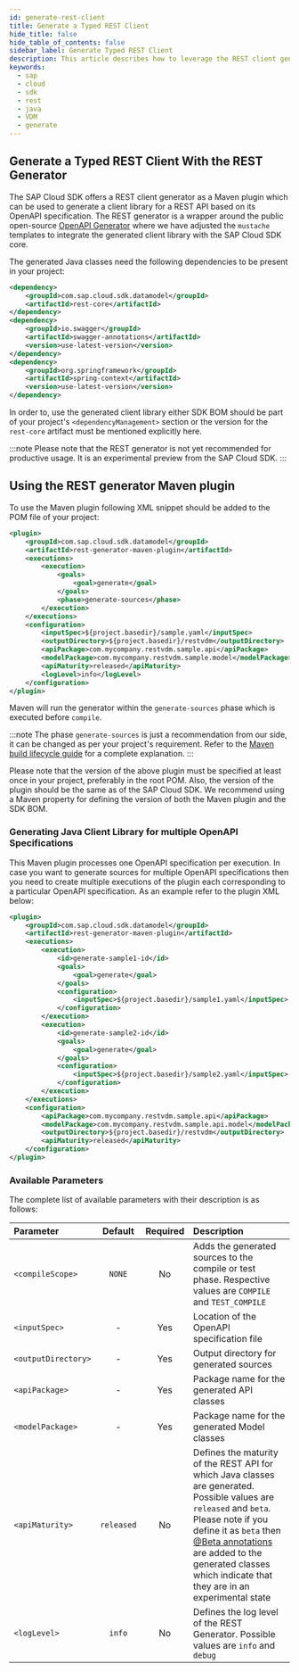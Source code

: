 ```yaml
---
id: generate-rest-client
title: Generate a Typed REST Client
hide_title: false
hide_table_of_contents: false
sidebar_label: Generate Typed REST Client
description: This article describes how to leverage the REST client generator to obtain Java classes from a service definition. These classes can then be used to build type-safe REST requests.
keywords:
  - sap
  - cloud
  - sdk
  - rest
  - java
  - VDM
  - generate
---
```


## Generate a Typed REST Client With the REST Generator

The SAP Cloud SDK offers a REST client generator as a Maven plugin which can be used to generate a client library for a REST API based on its OpenAPI specification.
The REST generator is a wrapper around the public open-source [OpenAPI Generator](https://github.com/OpenAPITools/openapi-generator) where we have adjusted the `mustache` templates to integrate the generated client library with the SAP Cloud SDK core.

The generated Java classes need the following dependencies to be present in your project:

<!-- vale off -->

```xml
<dependency>
	<groupId>com.sap.cloud.sdk.datamodel</groupId>
	<artifactId>rest-core</artifactId>
</dependency>
<dependency>
	<groupId>io.swagger</groupId>
	<artifactId>swagger-annotations</artifactId>
	<version>use-latest-version</version>
</dependency>
<dependency>
    <groupId>org.springframework</groupId>
    <artifactId>spring-context</artifactId>
    <version>use-latest-version</version>
</dependency>
```

<!-- vale on -->

In order to, use the generated client library either SDK BOM should be part of your project's `<dependencyManagement>` section or the version for the `rest-core` artifact must be mentioned explicitly here.

:::note
Please note that the REST generator is not yet recommended for productive usage.
It is an experimental preview from the SAP Cloud SDK.
:::

## Using the REST generator Maven plugin

To use the Maven plugin following XML snippet should be added to the POM file of your project:

<!-- vale off -->

```xml
<plugin>
	<groupId>com.sap.cloud.sdk.datamodel</groupId>
	<artifactId>rest-generator-maven-plugin</artifactId>
    <executions>
		<execution>
			<goals>
				<goal>generate</goal>
			</goals>
			<phase>generate-sources</phase>
		</execution>
	</executions>
	<configuration>
   		<inputSpec>${project.basedir}/sample.yaml</inputSpec>
		<outputDirectory>${project.basedir}/restvdm</outputDirectory>
        <apiPackage>com.mycompany.restvdm.sample.api</apiPackage>
		<modelPackage>com.mycompany.restvdm.sample.model</modelPackage>
		<apiMaturity>released</apiMaturity>
		<logLevel>info</logLevel>
	</configuration>
</plugin>
```

<!-- vale on -->

Maven will run the generator within the `generate-sources` phase which is executed before `compile`.

:::note
The phase `generate-sources` is just a recommendation from our side, it can be changed as per your project's requirement.
Refer to the [Maven build lifecycle guide](https://maven.apache.org/guides/introduction/introduction-to-the-lifecycle.html#Lifecycle_Reference) for a complete explanation.
:::

Please note that the version of the above plugin must be specified at least once in your project, preferably in the root POM.
Also, the version of the plugin should be the same as of the SAP Cloud SDK.
We recommend using a Maven property for defining the version of both the Maven plugin and the SDK BOM.

### Generating Java Client Library for multiple OpenAPI Specifications

This Maven plugin processes one OpenAPI specification per execution.
In case you want to generate sources for multiple OpenAPI specifications then you need to create multiple executions of the plugin each corresponding to a particular OpenAPI specification.
As an example refer to the plugin XML below:

<!-- vale off -->

```xml
<plugin>
	<groupId>com.sap.cloud.sdk.datamodel</groupId>
	<artifactId>rest-generator-maven-plugin</artifactId>
	<executions>
		<execution>
			<id>generate-sample1-id</id>
			<goals>
				<goal>generate</goal>
			</goals>
			<configuration>
				<inputSpec>${project.basedir}/sample1.yaml</inputSpec>
			</configuration>
		</execution>
		<execution>
			<id>generate-sample2-id</id>
			<goals>
				<goal>generate</goal>
			</goals>
			<configuration>
				<inputSpec>${project.basedir}/sample2.yaml</inputSpec>
			</configuration>
		</execution>
	</executions>
	<configuration>
		<apiPackage>com.mycompany.restvdm.sample.api</apiPackage>
		<modelPackage>com.mycompany.restvdm.sample.api.model</modelPackage>
		<outputDirectory>${project.basedir}/restvdm</outputDirectory>
		<apiMaturity>released</apiMaturity>
	</configuration>
</plugin>
```

<!-- vale on -->

### Available Parameters

The complete list of available parameters with their description is as follows:

| Parameter           |  Default   | Required | Description                                                                                                                                                                                                                                                                                                                                                                      |
| :------------------ | :--------: | :------: | :------------------------------------------------------------------------------------------------------------------------------------------------------------------------------------------------------------------------------------------------------------------------------------------------------------------------------------------------------------------------------- |
| `<compileScope>`    |   `NONE`   |    No    | Adds the generated sources to the compile or test phase. Respective values are `COMPILE` and `TEST_COMPILE`                                                                                                                                                                                                                                                                      |
| `<inputSpec>`       |     -      |   Yes    | Location of the OpenAPI specification file                                                                                                                                                                                                                                                                                                                                       |
| `<outputDirectory>` |     -      |   Yes    | Output directory for generated sources                                                                                                                                                                                                                                                                                                                                           |
| `<apiPackage>`      |     -      |   Yes    | Package name for the generated API classes                                                                                                                                                                                                                                                                                                                                       |
| `<modelPackage>`    |     -      |   Yes    | Package name for the generated Model classes                                                                                                                                                                                                                                                                                                                                     |
| `<apiMaturity>`     | `released` |    No    | Defines the maturity of the REST API for which Java classes are generated. Possible values are `released` and `beta`. Please note if you define it as `beta` then [@Beta annotations](https://www.javadoc.io/doc/com.google.guava/guava/latest/com/google/common/annotations/Beta.html) are added to the generated classes which indicate that they are in an experimental state |
| `<logLevel>`        |   `info`   |    No    | Defines the log level of the REST Generator. Possible values are `info` and `debug`                                                                                                                                                                                                                                                                                              |
